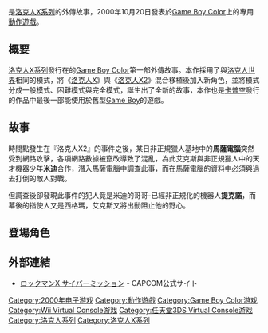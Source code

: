 {{Infobox VG
| image = File:Rockman X Cyber Mission.jpg
| title          = 洛克人X Cyber Mission
| japanese= ロックマンX サイバーミッション
| english= Mega Man Xtreme
| developer      = [[卡普空|卡普空]]
| series         = [[洛克人X系列|洛克人X系列]]
| genre          = [[動作遊戲|動作]]、[[橫向捲軸遊戲|橫向捲軸]]、[[平台遊戲|平台遊戲]]
| modes          = [[單人遊戲|單人]]
| platforms = [[Game_Boy_Color|Game Boy Color]]、[[Virtual_Console|Virtual Console]]（[[任天堂3DS|任天堂3DS]]）
| released  = '''Game Boy Color'''{{Vgrelease|JP|2000年10月20日|NA|2001年1月11日|EU|2001年8月24日}}'''3DS Virtual Console'''{{Vgrelease|JP|2013年12月4日}}
}}

{{Vgname|洛克人X 幻電任務|ja=ロックマンX サイバーミッション，Rockman X Cyber Mission|en=Mega Man Xtreme}}是[[洛克人X系列|洛克人X系列]]的外傳故事，2000年10月20日發表於[[Game_Boy_Color|Game Boy Color]]上的專用[[動作遊戲|動作遊戲]]。

== 概要 ==
[[洛克人X系列|洛克人X系列]]發行在的[[Game_Boy_Color|Game Boy Color]]第一部外傳故事。本作採用了與[[洛克人世界|洛克人世界]]相同的模式，將《[[洛克人X_(遊戲)|洛克人X]]》與《[[洛克人X2|洛克人X2]]》混合移植後加入新角色，並將模式分成一般模式、困難模式與完全模式，誕生出了全新的故事，本作也是[[卡普空|卡普空]]發行的作品中最後一部能使用於舊型[[Game_Boy|Game Boy]]的遊戲。

== 故事 ==
時間點發生在『洛克人X2』的事件之後，某日非正規獵人基地中的'''馬薩電腦'''突然受到網路攻擊，各項網路數據被竄改導致了混亂，為此艾克斯與非正規獵人中的天才機器少年'''米迪 '''合作，潛入馬薩電腦中調查此事，而在馬薩電腦的資料中必須與過去打倒的敵人對戰。

但調查後卻發現此事件的犯人竟是米迪的哥哥-已經非正規化的機器人'''提克諾'''，而幕後的指使人又是西格瑪，艾克斯又將出動阻止他的野心。

== 登場角色 ==
{{see also|洛克人X系列角色列表}}

== 外部連結 ==
*[https://web.archive.org/web/20100325161650/http://www.capcom.co.jp/newproducts/consumer/gbrockx/ ロックマンX サイバーミッション] - CAPCOM公式サイト

{{洛克人}}

{{DEFAULTSORT:Rockman X1 Cyber Mission}}
[[Category:2000年电子游戏|Category:2000年电子游戏]]
[[Category:動作遊戲|Category:動作遊戲]]
[[Category:Game_Boy_Color游戏|Category:Game Boy Color游戏]]
[[Category:Wii_Virtual_Console游戏|Category:Wii Virtual Console游戏]]
[[Category:任天堂3DS_Virtual_Console游戏|Category:任天堂3DS Virtual Console游戏]]
[[Category:洛克人系列|Category:洛克人系列]]
[[Category:洛克人X系列|Category:洛克人X系列]]